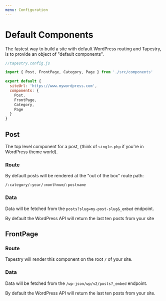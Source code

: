 ```yaml
---
menu: Configuration
---
```


# Default Components

The fastest way to build a site with default WordPress routing and Tapestry, is to provide an object of "default components".

```js
//tapestry.config.js

import { Post, FrontPage, Category, Page } from './src/components'

export default {
  siteUrl: 'https://www.mywordpress.com',
  components: {
    Post,
    FrontPage,
    Category,
    Page
  }
}
```

## Post

The top level component for a post, (think of `single.php` if you're in WordPress theme world).

### Route

By default posts will be rendered at the "out of the box" route path:

```
/:category/:year/:monthnum/:postname
```

### Data

Data will be fetched from the `posts?slug=my-post-slug&_embed` endpoint.

By default the WordPress API will return the last ten posts from your site

## FrontPage

### Route

Tapestry will render this component on the root `/` of your site.

### Data

Data will be fetched from the `/wp-json/wp/v2/posts?_embed` endpoint.

By default the WordPress API will return the last ten posts from your site.
